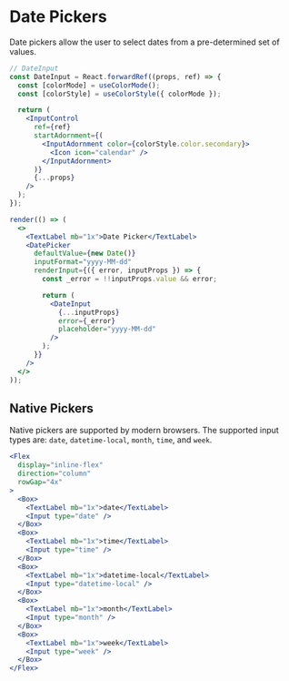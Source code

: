 # Date Pickers

Date pickers allow the user to select dates from a pre-determined set of values.

```jsx noInline
// DateInput
const DateInput = React.forwardRef((props, ref) => {
  const [colorMode] = useColorMode();
  const [colorStyle] = useColorStyle({ colorMode });

  return (
    <InputControl
      ref={ref}
      startAdornment={(
        <InputAdornment color={colorStyle.color.secondary}>
          <Icon icon="calendar" />
        </InputAdornment>
      )}
      {...props}
    />
  );
});

render(() => (
  <>
    <TextLabel mb="1x">Date Picker</TextLabel>
    <DatePicker
      defaultValue={new Date()}
      inputFormat="yyyy-MM-dd"
      renderInput={({ error, inputProps }) => {
        const _error = !!inputProps.value && error;

        return (
          <DateInput
            {...inputProps}
            error={_error}
            placeholder="yyyy-MM-dd"
          />
        );
      }}
    />
  </>
));
```

## Native Pickers

Native pickers are supported by modern browsers. The supported input types are: `date`, `datetime-local`, `month`, `time`, and `week`.

```jsx
<Flex
  display="inline-flex"
  direction="column"
  rowGap="4x"
>
  <Box>
    <TextLabel mb="1x">date</TextLabel>
    <Input type="date" />
  </Box>
  <Box>
    <TextLabel mb="1x">time</TextLabel>
    <Input type="time" />
  </Box>
  <Box>
    <TextLabel mb="1x">datetime-local</TextLabel>
    <Input type="datetime-local" />
  </Box>
  <Box>
    <TextLabel mb="1x">month</TextLabel>
    <Input type="month" />
  </Box>
  <Box>
    <TextLabel mb="1x">week</TextLabel>
    <Input type="week" />
  </Box>
</Flex>
```
